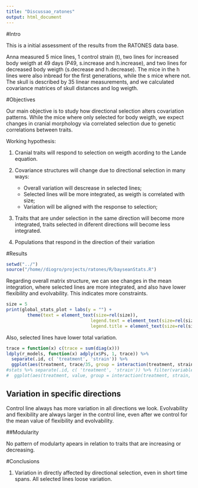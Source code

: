 ```yaml
---
title: "Discussao_ratones"
output: html_document
---
```


#Intro

This is a initial assessment of the results from the RATONES data base.

Anna measured 5 mice lines, 1 control strain (t), two lines for increased body weigth at 49 days (P49, s.increase and h.increase), and two lines for decreased body weigth (s.decrease and h.decrease). The mice in the h lines were also inbread for the first generations, while the s mice where not. The skull is described by 35 linear measurements, and we calculated covariance matrices of skull distances and log weigth.

#Objectives

Our main objective is to study how directional selection alters covariation patterns. While the mice where only selected for body weigth, we expect changes in cranial morphology via correlated selection due to genetic correlations between traits. 

Working hypothesis:

1. Cranial traits will respond to selection on weigth acording to the Lande equation.

1. Covariance structures will change due to directional selection in many ways:
    - Overall variation will descrease in selected lines;
    - Selected lines will be more integrated, as weigth is correlated with size;
    - Variation will be aligned with the response to selection;
1. Traits that are under selection in the same direction will become more integrated, traits selected in diferent directions will become less integrated.
1. Populations that respond in the direction of their variation

#Results

```r
setwd("../")
source("/home//diogro/projects/ratones/R/bayseanStats.R")
```

Regarding overall matrix structure, we can see changes in the mean integration, where selected lines are more integrated, and also have lower flexibility and evolvability. This indicates more constraints. 

```r
size = 5
print(global_stats_plot + labs(y = "") + 
        theme(text = element_text(size=rel(size)), 
                                legend.text = element_text(size=rel(size)), 
                                legend.title = element_text(size=rel(size))))
```

Also, selected lines have lower total variation.

```r
trace = function(x) c(trace = sum(diag(x)))
ldply(r_models, function(x) adply(x$Ps, 1, trace)) %>%
  separate(.id, c( 'treatment', 'strain')) %>% 
  ggplot(aes(treatment, trace/35, group = interaction(treatment, strain), fill = strain)) + geom_boxplot() + theme_bw()
#stats %>% separate(.id, c( 'treatment', 'strain')) %>% filter(variable == 'DZpc1') %>% filter(type == "treatment") %>% 
#  ggplot(aes(treatment, value, group = interaction(treatment, strain, type), fill = strain)) + geom_boxplot() + theme_bw()
```

## Variation in specific directions

Control line always has more variation in all directions we look. Evolvability and flexibility are always larger in the control line, even after we control for the mean value of flexibility and evolvability.

##Modularity

No pattern of modularty apears in relation to traits that are increasing or decreasing.

#Conclusions

1. Variation in directly affected by directional selection, even in short time spans. All selected lines loose variation. 